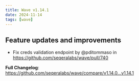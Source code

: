 ```yaml
---
title: Wave v1.14.1
date: 2024-11-14
tags: [wave]
---
```


## Feature updates and improvements

* Fix creds validation endpoint by @pditommaso in https://github.com/seqeralabs/wave/pull/740

**Full Changelog**: https://github.com/seqeralabs/wave/compare/v1.14.0...v1.14.1
